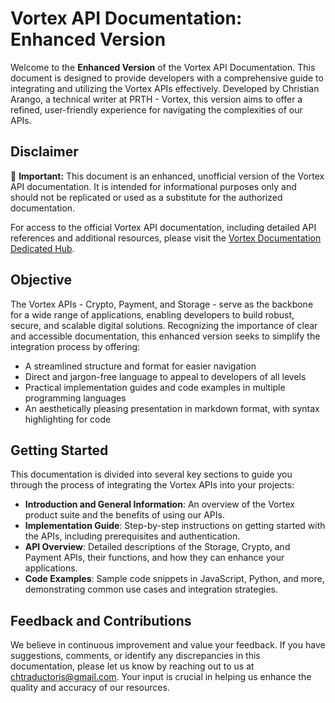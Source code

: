 # Vortex API Documentation: Enhanced Version

Welcome to the **Enhanced Version** of the Vortex API Documentation. This document is designed to provide developers with a comprehensive guide to integrating and utilizing the Vortex APIs effectively. Developed by Christian Arango, a technical writer at PRTH - Vortex, this version aims to offer a refined, user-friendly experience for navigating the complexities of our APIs.

## Disclaimer

🚧 **Important:** This document is an enhanced, unofficial version of the Vortex API documentation. It is intended for informational purposes only and should not be replicated or used as a substitute for the authorized documentation.

For access to the official Vortex API documentation, including detailed API references and additional resources, please visit the [Vortex Documentation Dedicated Hub](https://developer.vortex.cloud/reference/getting-started-2).

## Objective

The Vortex APIs - Crypto, Payment, and Storage - serve as the backbone for a wide range of applications, enabling developers to build robust, secure, and scalable digital solutions. Recognizing the importance of clear and accessible documentation, this enhanced version seeks to simplify the integration process by offering:

- A streamlined structure and format for easier navigation
- Direct and jargon-free language to appeal to developers of all levels
- Practical implementation guides and code examples in multiple programming languages
- An aesthetically pleasing presentation in markdown format, with syntax highlighting for code

## Getting Started

This documentation is divided into several key sections to guide you through the process of integrating the Vortex APIs into your projects:

- **Introduction and General Information**: An overview of the Vortex product suite and the benefits of using our APIs.
- **Implementation Guide**: Step-by-step instructions on getting started with the APIs, including prerequisites and authentication.
- **API Overview**: Detailed descriptions of the Storage, Crypto, and Payment APIs, their functions, and how they can enhance your applications.
- **Code Examples**: Sample code snippets in JavaScript, Python, and more, demonstrating common use cases and integration strategies.

## Feedback and Contributions

We believe in continuous improvement and value your feedback. If you have suggestions, comments, or identify any discrepancies in this documentation, please let us know by reaching out to us at [chtraductoris@gmail.com](mailto:chtraductoris@gmail.com). Your input is crucial in helping us enhance the quality and accuracy of our resources.